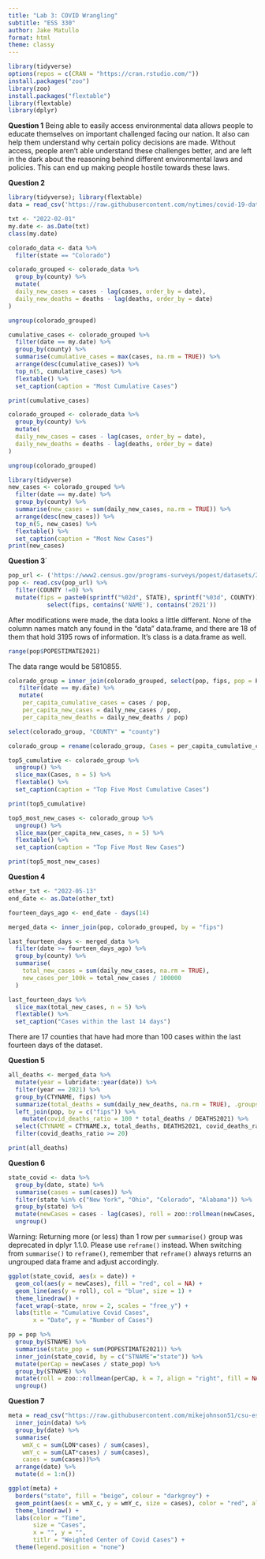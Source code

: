 ```yaml
---
title: "Lab 3: COVID Wrangling"
subtitle: "ESS 330"
author: Jake Matullo
format: html
theme: classy
---
```


```r
library(tidyverse)
options(repos = c(CRAN = "https://cran.rstudio.com/"))
install.packages("zoo")
library(zoo)
install.packages("flextable")
library(flextable)
library(dplyr)
```

**Question 1**
Being able to easily access environmental data allows people to educate themselves on important challenged facing our nation. It also can help them understand why certain policy decisions are made. Without access, people aren't able understand these challenges better, and are left in the dark about the reasoning behind different environmental laws and policies. This can end up making people hostile towards these laws.

**Question 2**
```r
library(tidyverse); library(flextable)
data = read_csv('https://raw.githubusercontent.com/nytimes/covid-19-data/master/us-counties.csv')
```
```r
txt <- "2022-02-01"
my.date <- as.Date(txt)
class(my.date)
```
```r
colorado_data <- data %>%
  filter(state == "Colorado")

colorado_grouped <- colorado_data %>%
  group_by(county) %>%
  mutate(
  daily_new_cases = cases - lag(cases, order_by = date),
  daily_new_deaths = deaths - lag(deaths, order_by = date)
)

ungroup(colorado_grouped)
```
```r
cumulative_cases <- colorado_grouped %>%
  filter(date == my.date) %>%
  group_by(county) %>%
  summarise(cumulative_cases = max(cases, na.rm = TRUE)) %>%
  arrange(desc(cumulative_cases)) %>%
  top_n(5, cumulative_cases) %>%
  flextable() %>%
  set_caption(caption = "Most Cumulative Cases")

print(cumulative_cases)
```

```r
colorado_grouped <- colorado_data %>%
  group_by(county) %>%
  mutate(
  daily_new_cases = cases - lag(cases, order_by = date),
  daily_new_deaths = deaths - lag(deaths, order_by = date)
)

ungroup(colorado_grouped)
```

```r
library(tidyverse)
new_cases <- colorado_grouped %>%
  filter(date == my.date) %>%
  group_by(county) %>%
  summarise(new_cases = sum(daily_new_cases, na.rm = TRUE)) %>%
  arrange(desc(new_cases)) %>%
  top_n(5, new_cases) %>%
  flextable() %>%
  set_caption(caption = "Most New Cases")
print(new_cases)

```

**Question 3**`

```r
pop_url <- ('https://www2.census.gov/programs-surveys/popest/datasets/2020-2023/counties/totals/co-est2023-alldata.csv')
pop <- read.csv(pop_url) %>%
  filter(COUNTY !=0) %>%
  mutate(fips = paste0(sprintf("%02d", STATE), sprintf("%03d", COUNTY))) %>%
           select(fips, contains('NAME'), contains('2021'))
```

After modifications were made, the data looks a little different. None of the column names match any found in the "data" data.frame, and there are 18 of them that hold 3195 rows of information. It's class is a data.frame as well.

```r
range(pop$POPESTIMATE2021)
```
The data range would be 5810855.

```r
colorado_group = inner_join(colorado_grouped, select(pop, fips, pop = POPESTIMATE2021), by =  'fips') %>%
   filter(date == my.date) %>%
   mutate(
    per_capita_cumulative_cases = cases / pop,
    per_capita_new_cases = daily_new_cases / pop,
    per_capita_new_deaths = daily_new_deaths / pop)
```

```r
select(colorado_group, "COUNTY" = "county")

colorado_group = rename(colorado_group, Cases = per_capita_cumulative_cases)
```
```r
top5_cumulative <- colorado_group %>%
  ungroup() %>% 
  slice_max(Cases, n = 5) %>%
  flextable() %>%
  set_caption(caption = "Top Five Most Cumulative Cases")

print(top5_cumulative)
```
```r
top5_most_new_cases <- colorado_group %>%
  ungroup() %>%
  slice_max(per_capita_new_cases, n = 5) %>%
  flextable() %>%
  set_caption(caption = "Top Five Most New Cases")

print(top5_most_new_cases)
```


**Question 4**

```r
other_txt <- "2022-05-13"
end_date <- as.Date(other_txt)

fourteen_days_ago <- end_date - days(14)

merged_data <- inner_join(pop, colorado_grouped, by = "fips")

last_fourteen_days <- merged_data %>%
  filter(date >= fourteen_days_ago) %>%
  group_by(county) %>%
  summarise(
    total_new_cases = sum(daily_new_cases, na.rm = TRUE),
    new_cases_per_100k = total_new_cases / 100000
  )

last_fourteen_days %>%
  slice_max(total_new_cases, n = 5) %>%
  flextable() %>%
  set_caption("Cases within the last 14 days")
```

There are 17 counties that have had more than 100 cases within the last fourteen days of the dataset.

**Question 5**

```r
all_deaths <- merged_data %>%
  mutate(year = lubridate::year(date)) %>%
  filter(year == 2021) %>%
  group_by(CTYNAME, fips) %>%
  summarize(total_deaths = sum(daily_new_deaths, na.rm = TRUE), .groups = "drop") %>%
  left_join(pop, by = c("fips")) %>%
    mutate(covid_deaths_ratio = 100 * total_deaths / DEATHS2021) %>%
  select(CTYNAME = CTYNAME.x, total_deaths, DEATHS2021, covid_deaths_ratio) %>%
  filter(covid_deaths_ratio >= 20)

print(all_deaths)
```

**Question 6**

```r
state_covid <- data %>%
  group_by(date, state) %>%
  summarise(cases = sum(cases)) %>%
  filter(state %in% c("New York", "Ohio", "Colorado", "Alabama")) %>%
  group_by(state) %>%
  mutate(newCases = cases - lag(cases), roll = zoo::rollmean(newCases, k = 7, align = "right", fill = NA)) %>%
  ungroup()
```
Warning: Returning more (or less) than 1 row per `summarise()` group was deprecated in dplyr 1.1.0.
Please use `reframe()` instead.
When switching from `summarise()` to `reframe()`, remember that `reframe()` always returns an ungrouped data frame and adjust accordingly.
```r
ggplot(state_covid, aes(x = date)) +
  geom_col(aes(y = newCases), fill = "red", col = NA) +
  geom_line(aes(y = roll), col = "blue", size = 1) + 
  theme_linedraw() +
  facet_wrap(~state, nrow = 2, scales = "free_y") + 
  labs(title = "Cumulative Covid Cases",
       x = "Date", y = "Number of Cases")
```

```r
pp = pop %>%
  group_by(STNAME) %>%
  summarise(state_pop = sum(POPESTIMATE2021)) %>%
  inner_join(state_covid, by = c("STNAME"="state")) %>%
  mutate(perCap = newCases / state_pop) %>%
  group_by(STNAME) %>%
  mutate(roll = zoo::rollmean(perCap, k = 7, align = "right", fill = NA)) %>%
  ungroup()
```

**Question 7**

```r
meta = read_csv("https://raw.githubusercontent.com/mikejohnson51/csu-ess-330/refs/heads/main/resources/county-centroids.csv") %>%
  inner_join(data) %>%
  group_by(date) %>%
  summarise(
    wmX_c = sum(LON*cases) / sum(cases),
    wmY_c = sum(LAT*cases) / sum(cases),
    cases = sum(cases))%>%
  arrange(date) %>%
  mutate(d = 1:n())
```
```r
ggplot(meta) +
  borders("state", fill = "beige", colour = "darkgrey") +
  geom_point(aes(x = wmX_c, y = wmY_c, size = cases), color = "red", alpha = .25) +
  theme_linedraw() + 
  labs(color = "Time",
       size = "Cases",
       x = "", y = "",
       titlr = "Weighted Center of Covid Cases") +
  theme(legend.position = "none")
```

